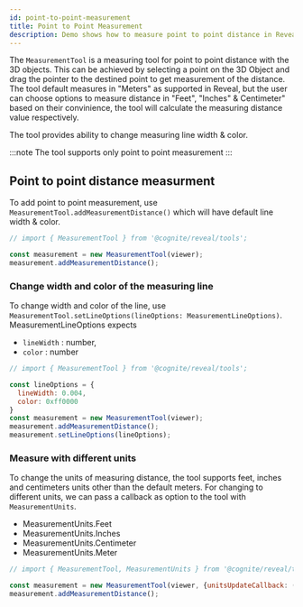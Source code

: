 ```yaml
---
id: point-to-point-measurement
title: Point to Point Measurement
description: Demo shows how to measure point to point distance in Reveal.
---
```



The `MeasurementTool` is a measuring tool for point to point distance with the 3D objects.
This can be achieved by selecting a point on the 3D Object and drag the pointer to the destined point to get measurement of the distance.
The tool default measures in "Meters" as supported in Reveal, but the user can choose options to measure distance in "Feet", "Inches" & Centimeter"
based on their convinience, the tool will calculate the measuring distance value respectively.

The tool provides ability to change measuring line width & color.

:::note
The tool supports only point to point measurement
:::

<DemoWrapper name="Cognite3DViewerDemo" />

## Point to point distance measurment
To add point to point measurement, use `MeasurementTool.addMeasurementDistance()` which will have default line width & color.

```jsx runnable
// import { MeasurementTool } from '@cognite/reveal/tools';

const measurement = new MeasurementTool(viewer);
measurement.addMeasurementDistance();
```

### Change width and color of the measuring line
To change width and color of the line, use `MeasurementTool.setLineOptions(lineOptions: MeasurementLineOptions)`. MeasurementLineOptions expects
  - `lineWidth` : number,
  - `color` : number

```jsx runnable
// import { MeasurementTool } from '@cognite/reveal/tools';

const lineOptions = {
  lineWidth: 0.004,
  color: 0xff0000
}
const measurement = new MeasurementTool(viewer);
measurement.addMeasurementDistance();
measurement.setLineOptions(lineOptions);
```

### Measure with different units
To change the units of measuring distance, the tool supports feet, inches and centimeters units other than the default meters. For changing to different
units, we can pass a callback as option to the tool with `MeasurementUnits`.
  - MeasurementUnits.Feet
  - MeasurementUnits.Inches
  - MeasurementUnits.Centimeter
  - MeasurementUnits.Meter

```jsx runnable
// import { MeasurementTool, MeasurementUnits } from '@cognite/reveal/tools';

const measurement = new MeasurementTool(viewer, {unitsUpdateCallback: () => { return MeasurementUnits.Feet}});
measurement.addMeasurementDistance();
```